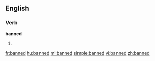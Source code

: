 ==English==

===Verb===
'''banned'''

# {{past of|ban}}

[[fr:banned]]
[[hu:banned]]
[[ml:banned]]
[[simple:banned]]
[[vi:banned]]
[[zh:banned]]